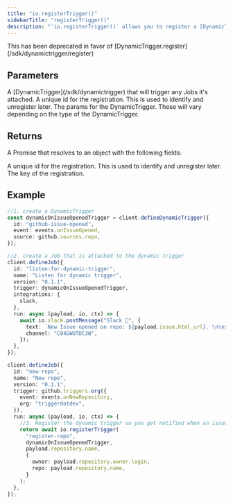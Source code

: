 ```yaml
---
title: "io.registerTrigger()"
sidebarTitle: "registerTrigger()"
description: "`io.registerTrigger()` allows you to register a [DynamicTrigger](/sdk/dynamictrigger) with the specified trigger data."
---
```


<Snippet file="v2-deprecation-warning.mdx" />

<Warning>
  This has been deprecated in favor of [DynamicTrigger.register](/sdk/dynamictrigger/register)
</Warning>

## Parameters

<Snippet file="stable-key-param.mdx" />
<ResponseField name="dynamicTrigger" type="DynamicTrigger" required>
  A [DynamicTrigger](/sdk/dynamictrigger) that will trigger any Jobs it's attached.
</ResponseField>
<ResponseField name="id" type="string" required>
  A unique id for the registration. This is used to identify and unregister later.
</ResponseField>
<ResponseField name="params" type="object" required>
  The params for the DynamicTrigger. These will vary depending on the type of the DynamicTrigger.
</ResponseField>

## Returns

A Promise that resolves to an object with the following fields:

<ResponseField name="id" type="string" required>
  A unique id for the registration. This is used to identify and unregister later.
</ResponseField>
<ResponseField name="key" type="string" required>
  The key of the registration.
</ResponseField>

## Example

```ts
//1. create a DynamicTrigger
const dynamicOnIssueOpenedTrigger = client.defineDynamicTrigger({
  id: "github-issue-opened",
  event: events.onIssueOpened,
  source: github.sources.repo,
});

//2. create a Job that is attached to the dynamic trigger
client.defineJob({
  id: "listen-for-dynamic-trigger",
  name: "Listen for dynamic trigger",
  version: "0.1.1",
  trigger: dynamicOnIssueOpenedTrigger,
  integrations: {
    slack,
  },
  run: async (payload, io, ctx) => {
    await io.slack.postMessage("Slack 📝", {
      text: `New Issue opened on repo: ${payload.issue.html_url}. \n\n${JSON.stringify(ctx)}`,
      channel: "C04GWUTDC3W",
    });
  },
});

client.defineJob({
  id: "new-repo",
  name: "New repo",
  version: "0.1.1",
  trigger: github.triggers.org({
    event: events.onNewRepository,
    org: "triggerdotdev",
  }),
  run: async (payload, io, ctx) => {
    //3. Register the dynamic trigger so you get notified when an issue is opened
    return await io.registerTrigger(
      "register-repo",
      dynamicOnIssueOpenedTrigger,
      payload.repository.name,
      {
        owner: payload.repository.owner.login,
        repo: payload.repository.name,
      }
    );
  },
});
```
